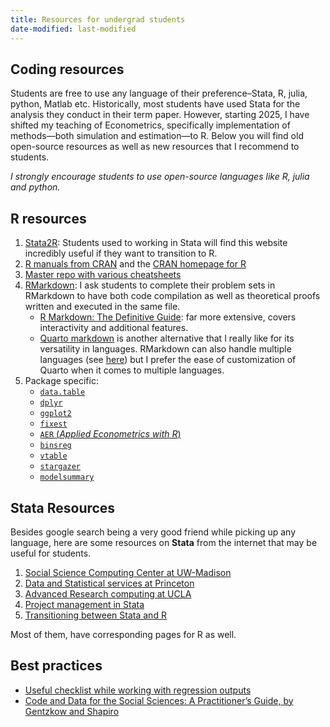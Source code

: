 ```yaml
---
title: Resources for undergrad students
date-modified: last-modified
---
```


## Coding resources
Students are free to use any language of their preference--Stata, R, julia, python, Matlab etc. Historically, most students have used Stata for the analysis they conduct in their term paper. However, starting 2025, I have shifted my  teaching of Econometrics, specifically implementation of methods---both simulation and estimation---to R. Below you will find old open-source resources as well as new resources that I recommend to  students.

_I strongly encourage students to use open-source languages like R, julia and python._

## R resources
1. [Stata2R](https://stata2r.github.io/): Students used to working in Stata will find this website incredibly useful if they want to transition to R. 
2. [R manuals from CRAN](https://cran.r-project.org/manuals.html) and the [CRAN homepage for R](https://www.r-project.org/)
3. [Master repo with various cheatsheets](https://github.com/rstudio/cheatsheets/tree/main?tab=readme-ov-file)
4. [RMarkdown](https://rmarkdown.rstudio.com/): I ask students to complete their problem sets in RMarkdown to have both code compilation as well as theoretical proofs written and executed in the same file. 
    - [R Markdown: The Definitive Guide](https://bookdown.org/yihui/rmarkdown/): far more extensive, covers interactivity and additional features.
    - [Quarto markdown](https://quarto.org/) is another alternative that I really like for its versatility in languages. RMarkdown can also handle multiple languages (see [here](https://bookdown.org/yihui/rmarkdown/language-engines.html)) but I prefer the ease of customization of Quarto when it comes to multiple languages.
5. Package specific:
    - [`data.table`](https://cran.r-project.org/web/packages/data.table/vignettes/datatable-intro.html)
    - [`dplyr`](https://dplyr.tidyverse.org/)
    - [`ggplot2`](https://ggplot2.tidyverse.org/)
    - [`fixest`](https://lrberge.github.io/fixest/)
    - [`AER` (*Applied Econometrics with R*)](https://cran.r-project.org/web/packages/AER/index.html)
    - [`binsreg`](https://cran.r-project.org/web/packages/binsreg/binsreg.pdf)
    - [`vtable`](https://cloud.r-project.org/web/packages/vtable/index.html)
    - [`stargazer`](https://cran.r-project.org/web/packages/stargazer/vignettes/stargazer.pdf)
    - [`modelsummary`](https://modelsummary.com)


## Stata Resources
Besides google search being a very good friend while picking up any language, here are some resources on **Stata** from the internet that may be useful for students. 

1. [Social Science Computing Center at UW-Madison](https://www.ssc.wisc.edu/statistics/stata/)
2. [Data and Statistical services at Princeton](https://dss.princeton.edu/training/)
3. [Advanced Research computing at UCLA](https://stats.oarc.ucla.edu/stata/)
4. [Project management in Stata](https://sscc.wisc.edu/sscc/pubs/dws/data_wrangling_stata8.htm)
5. [Transitioning between Stata and R](https://stata2r.github.io)

Most of them, have corresponding pages for R as well. 

## Best practices

- [Useful checklist while working with regression outputs](https://blogs.worldbank.org/impactevaluations/crowd-sourced-checklist-top-10-little-things-drive-us-crazy-regression-output?CID=WBW_AL_BlogNotification_EN_EXT)
- [Code and Data for the Social Sciences: A Practitioner’s Guide, by Gentzkow and Shapiro](https://scholar.harvard.edu/files/shapiro/files/codeanddata.pdf)